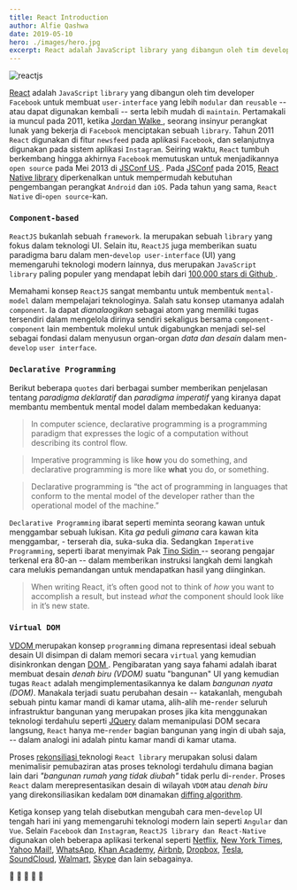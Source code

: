 ```yaml
---
title: React Introduction
author: Alfie Qashwa
date: 2019-05-10
hero: ./images/hero.jpg
excerpt: React adalah JavaScript library yang dibangun oleh tim developer Facebook untuk membuat user-interface yang lebih modular serta lebih mudah di maintain.
---
```



![reactjs](./images/banner.png)

[React](https://reactjs.org/) adalah `JavaScript` `library` yang dibangun oleh tim developer `Facebook` untuk membuat `user-interface` yang lebih `modular` dan `reusable` -- atau dapat digunakan kembali -- serta lebih mudah di `maintain`.
Pertamakali ia muncul pada 2011, ketika [ Jordan Walke ](https://twitter.com/jordwalke), seorang insinyur perangkat lunak yang bekerja di `Facebook` menciptakan sebuah `library`.
Tahun 2011 `React` digunakan di fitur `newsfeed` pada aplikasi `Facebook`, dan selanjutnya digunakan pada sistem aplikasi `Instagram`. Seiring waktu, `React` tumbuh berkembang hingga akhirnya `Facebook` memutuskan untuk menjadikannya `open source` pada Mei 2013 di [ JSConf US ](https://youtu.be/XxVg_s8xAms).
Pada [JSConf](https://youtu.be/KVZ-P-ZI6W4) pada 2015, [React Native library](https://facebook.github.io/react-native/) diperkenalkan untuk mempermudah kebutuhan pengembangan perangkat `Android` dan `iOS`. Pada tahun yang sama, `React Native` di-`open source`-kan.

### `Component-based`

`ReactJS` bukanlah sebuah `framework`. Ia merupakan sebuah `library` yang fokus dalam teknologi UI.
Selain itu, `ReactJS` juga memberikan suatu paradigma baru dalam men-`develop user-interface` (UI) yang memengaruhi teknologi modern lainnya, dus merupakan `JavaScript library` paling populer yang mendapat lebih dari [ 100,000 stars di Github ](https://github.com/facebook/react).

Memahami konsep `ReactJS` sangat membantu untuk membentuk `mental-model` dalam mempelajari teknologinya. Salah satu konsep utamanya adalah `component`.
Ia dapat _dianalaogikan_ sebagai atom yang memiliki tugas tersendiri dalam mengelola dirinya sendiri sekaligus bersama `component-component` lain membentuk molekul untuk digabungkan menjadi sel-sel sebagai fondasi dalam menyusun organ-organ _data dan desain_ dalam men-`develop` `user interface`.

### `Declarative Programming`

Berikut beberapa `quotes` dari berbagai sumber memberikan penjelasan tentang _paradigma deklaratif_ dan _paradigma imperatif_ yang kiranya dapat membantu membentuk mental model dalam membedakan keduanya:

> In computer science, declarative programming is a programming paradigm that expresses the logic of a computation without describing its control flow.

> Imperative programming is like **how** you do something, and declarative programming is more like **what** you do, or something.

> Declarative programming is “the act of programming in languages that conform to the mental model of the developer rather than the operational model of the machine.”

`Declarative Programming` ibarat seperti meminta seorang kawan untuk menggambar sebuah lukisan. Kita _ga_ peduli _gimana_ cara kawan kita menggambar, - terserah dia, suka-suka dia. Sedangkan `Imperative Programming`, seperti ibarat menyimak Pak [ Tino Sidin ](https://id.wikipedia.org/wiki/Tino_Sidin) -- seorang pengajar terkenal era 80-an -- dalam memberikan instruksi langkah demi langkah cara melukis pemandangan untuk mendapatkan hasil yang diinginkan.

> When writing React, it’s often good not to think of _how_ you want to accomplish a result, but instead _what_ the component should look like in it’s new state.

### `Virtual DOM`

[ VDOM ](https://reactjs.org/docs/faq-internals.html#what-is-the-virtual-dom) merupakan konsep `programming` dimana representasi ideal sebuah desain UI disimpan di dalam memori secara `virtual` yang kemudian disinkronkan dengan [ DOM ](https://www.w3schools.com/whatis/whatis_htmldom.asp). Pengibaratan yang saya fahami adalah ibarat membuat desain _denah biru (VDOM)_ suatu "bangunan" UI yang kemudian tugas `React` adalah mengimplementasikannya ke dalam _bangunan nyata (DOM)_.
Manakala terjadi suatu perubahan desain -- katakanlah, mengubah sebuah pintu kamar mandi di kamar utama, alih-alih me-`render` seluruh infrastruktur bangunan yang merupakan proses jika kita menggunakan teknologi terdahulu seperti [JQuery](https://jquery.com/) dalam memanipulasi DOM secara langsung, `React` hanya me-`render` bagian bangunan yang ingin di ubah saja, -- dalam analogi ini adalah pintu kamar mandi di kamar utama.

Proses [ rekonsiliasi ](https://reactjs.org/docs/reconciliation.html) teknologi `React library` merupakan solusi dalam menimalisir pemubaziran atas proses teknologi terdahulu dimana bagian lain dari _"bangunan rumah yang tidak diubah"_ tidak perlu di-`render`. Proses `React` dalam merepresentasikan desain di wilayah `VDOM` atau _denah biru_ yang direkonsiliasikan kedalam `DOM` dinamakan [diffing algorithm](https://reactjs.org/docs/reconciliation.html#the-diffing-algorithm).

Ketiga konsep yang telah disebutkan mengubah cara men-`develop` UI tengah hari ini yang memengaruhi teknologi modern lain seperti `Angular` dan `Vue`.
Selain `Facebook` dan `Instagram`, `ReactJS library dan React-Native` digunakan oleh beberapa aplikasi terkenal seperti [Netflix](https://www.netflix.com/), [New York Times](https://www.nytimes.com/), [Yahoo Mail!](https://mail.yahoo.com/), [WhatsApp](https://www.whatsapp.com/), [Khan Academy](https://www.khanacademy.org/), [Airbnb](https://www.airbnb.com/), [Dropbox](https://www.dropbox.com/), [Tesla](https://www.tesla.com/), [SoundCloud](https://soundcloud.com/mobile/pulse), [Walmart](https://www.walmart.com/), [Skype](https://www.skype.com/en/) dan lain sebagainya.

🦁 🦁 🦁 🦁 🦁

<CelloLovesReact />

